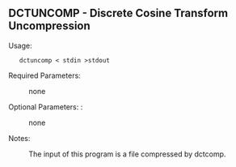 ==DCTUNCOMP - Discrete Cosine Transform Uncompression 		==	
	
Usage:								
<source>   dctuncomp < stdin >stdout 		</source>				
									
Required Parameters:							
:none									
Optional Parameters:							: 
:none									
Notes:								
:The input of this program is a file compressed by dctcomp.